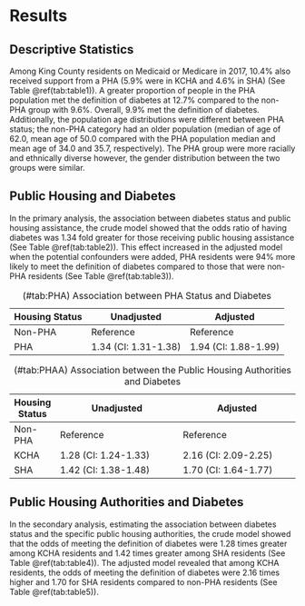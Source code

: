 
# Results {#ref-labels}
## Descriptive Statistics
Among King County residents on Medicaid or Medicare in 2017, 10.4% also received support from a PHA (5.9% were in KCHA and 4.6% in SHA) (See Table \@ref(tab:table1)). A greater proportion of people in the PHA population met the definition of diabetes at 12.7% compared to the non-PHA group with 9.6%. Overall, 9.9% met the definition of diabetes. Additionally, the population age distributions were different between PHA status; the non-PHA category had an older population (median of age of 62.0, mean age of 50.0 compared with the PHA population median and mean age of 34.0 and 35.7, respectively). The PHA group were more racially and ethnically diverse however, the gender distribution between the two groups were similar.

## Public Housing and Diabetes
In the primary analysis, the association between diabetes status and public housing assistance, the crude model showed that the odds ratio of having diabetes was 1.34 fold greater for those receiving public housing assistance (See Table \@ref(tab:table2)). This effect increased in the adjusted model when the potential confounders were added, PHA residents were 94% more likely to meet the definition of diabetes compared to those that were non-PHA residents (See Table \@ref(tab:table3)).

Housing Status | Unadjusted        | Adjusted                
---------------|------------------|-----------------               
Non-PHA        | Reference         | Reference                    
PHA            | 1.34 (CI: 1.31-1.38) | 1.94 (CI: 1.88-1.99)    
Table: (\#tab:PHA) Association between PHA Status and Diabetes

Housing Status  | Unadjusted             | Adjusted
--------|----------------------|---------------------
Non-PHA | Reference             | Reference                                                            
KCHA    | 1.28 (CI: 1.24-1.33) | 2.16 (CI: 2.09-2.25)
SHA     | 1.42 (CI: 1.38-1.48) | 1.70 (CI: 1.64-1.77)
Table: (\#tab:PHAA) Association between the Public Housing Authorities and Diabetes  

## Public Housing Authorities and Diabetes
In the secondary analysis, estimating the association between diabetes status and the specific public housing authorities, the crude model showed that the odds of meeting the definition of diabetes were 1.28 times greater among KCHA residents and 1.42 times greater among SHA residents (See Table \@ref(tab:table4)). The adjusted model revealed that among KCHA residents, the odds of meeting the definition of diabetes were 2.16 times higher and 1.70 for SHA residents compared to non-PHA residents (See Table \@ref(tab:table5)).
